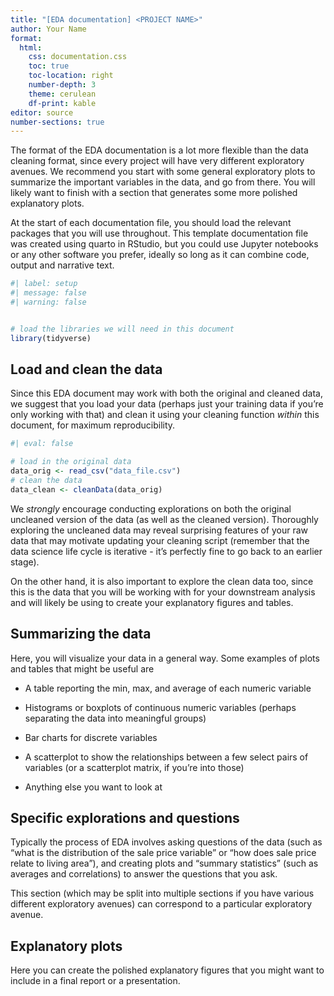 ```yaml
---
title: "[EDA documentation] <PROJECT NAME>"
author: Your Name
format: 
  html:
    css: documentation.css
    toc: true
    toc-location: right
    number-depth: 3
    theme: cerulean
    df-print: kable
editor: source
number-sections: true
---
```





The format of the EDA documentation is a lot more flexible than the data cleaning format, since every project will have very different exploratory avenues. We recommend you start with some general exploratory plots to summarize the important variables in the data, and go from there. You will likely want to finish with a section that generates some more polished explanatory plots. 


At the start of each documentation file, you should load the relevant packages that you will use throughout. This template documentation file was created using quarto in RStudio, but you could use Jupyter notebooks or any other software you prefer, ideally so long as it can combine code, output and narrative text.


```r
#| label: setup
#| message: false
#| warning: false


# load the libraries we will need in this document
library(tidyverse)
```



## Load and clean the data

Since this EDA document may work with both the original and cleaned data, we suggest that you load your data (perhaps just your training data if you're only working with that) and clean it using your cleaning function *within* this document, for maximum reproducibility.

```r
#| eval: false

# load in the original data
data_orig <- read_csv("data_file.csv")
# clean the data
data_clean <- cleanData(data_orig)
```

We *strongly* encourage conducting explorations on both the original uncleaned version of the data (as well as the cleaned version). Thoroughly exploring the uncleaned data may reveal surprising features of your raw data that may motivate updating your cleaning script (remember that the data science life cycle is iterative - it's perfectly fine to go back to an earlier stage).

On the other hand, it is also important to explore the clean data too, since this is the data that you will be working with for your downstream analysis and will likely be using to create your explanatory figures and tables. 



## Summarizing the data


Here, you will visualize your data in a general way. Some examples of plots and tables that might be useful are

- A table reporting the min, max, and average of each numeric variable

- Histograms or boxplots of continuous numeric variables (perhaps separating the data into meaningful groups)

- Bar charts for discrete variables

- A scatterplot to show the relationships between a few select pairs of variables (or a scatterplot matrix, if you're into those)

- Anything else you want to look at



## Specific explorations and questions

Typically the process of EDA involves asking questions of the data (such as "what is the distribution of the sale price variable" or "how does sale price relate to living area"), and creating plots and "summary statistics" (such as averages and correlations) to answer the questions that you ask.

This section (which may be split into multiple sections if you have various different exploratory avenues) can correspond to a particular exploratory avenue.


## Explanatory plots

Here you can create the polished explanatory figures that you might want to include in a final report or a presentation. 

